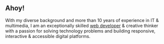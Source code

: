 ## Ahoy!

With my diverse background and more than 10 years of experience in IT & multimedia, I am an exceptionally
skilled [web developer](https://github.com/blahutkam) & creative thinker with a passion for solving technology problems and
building responsive, interactive & accessible digital platforms.
